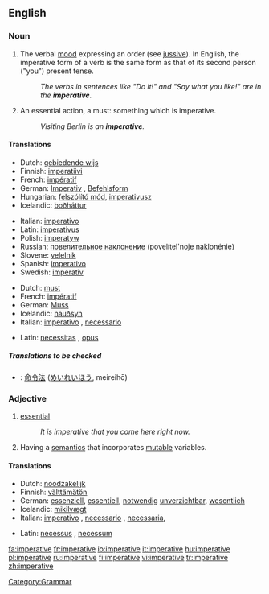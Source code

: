 ==English==

===Noun===
{{en-noun|s|-}}

# {{uncountable}} {{grammar}} The verbal [[mood]] expressing an order (see [[jussive]]). In English, the imperative form of a verb is the same form as that of its second person ("you") present tense.
#: ''The verbs in sentences like "Do it!" and "Say what you like!" are in the '''imperative'''.''
# {{countable}} An essential action, a must: something which is imperative.
#:''Visiting Berlin is an '''imperative'''.''

====Translations====
{{trans-top|verbal mood}}
*Dutch: [[gebiedende wijs]] {{m}}
*Finnish: [[imperatiivi]]
*French: [[impératif]] {{m}}
*German: [[Imperativ]] {{m}}, [[Befehlsform]] {{f}}
*Hungarian: [[felszólító mód]], [[imperativusz]]
*Icelandic: [[boðháttur]] {{m}}
{{trans-mid}}
*Italian: [[imperativo]] {{m}}
*Latin: [[imperativus]] {{m}}
*Polish: [[imperatyw]] {{m}}
*Russian: [[повелительное наклонение]] (povelítel'noje naklonénie) {{n}}
*Slovene: [[velelnik]] {{m}}
*Spanish: [[imperativo]] {{m}}
*Swedish: [[imperativ]] {{n}}
{{trans-bottom}}

{{trans-top|essential action}}
*Dutch: [[must]] {{m}}
*French: [[impératif]] {{m}}
*German: [[Muss]] {{n}}
*Icelandic: [[nauðsyn]] {{f}}
*Italian: [[imperativo]] {{m}}, [[necessario]] {{m}}
{{trans-mid}}
*Latin: [[necessitas]] {{f}}, [[opus]] {{n}}
{{trans-bottom}}

=====Translations to be checked=====
{{checktrans}}
*{{ttbc|Japanese}}: [[命令法]] ([[めいれいほう]], meireihō)

===Adjective===
{{en-adj}}

# [[essential]]
#:''It is imperative that you come here right now.''
# {{comptheory}}  Having a [[semantics]] that incorporates [[mutable]] variables.

====Translations====
{{trans-top|essential}}
*Dutch: [[noodzakelijk]]
*Finnish: [[välttämätön]]
*German: [[essenziell]], [[essentiell]], [[notwendig]] [[unverzichtbar]], [[wesentlich]]
*Icelandic: [[mikilvægt]]
*Italian: [[imperativo]] {{m}}, [[necessario]] {{m}}, [[necessaria]], {{f}}
{{trans-mid}}
*Latin: [[necessus]] {{m}}, [[necessum]] {{n}}
{{trans-bottom}}

{{trans-top|computing}}
{{trans-mid}}
{{trans-bottom}}

[[Category:Grammar]]

[[fa:imperative]]
[[fr:imperative]]
[[io:imperative]]
[[it:imperative]]
[[hu:imperative]]
[[pl:imperative]]
[[ru:imperative]]
[[fi:imperative]]
[[vi:imperative]]
[[tr:imperative]]
[[zh:imperative]]